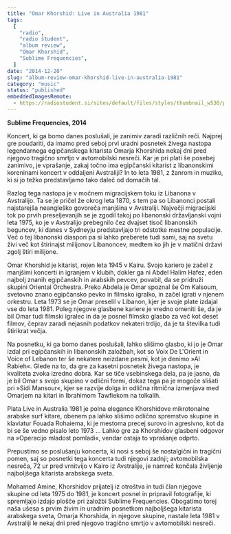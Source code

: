 ```yaml
---
title: "Omar Khorshid: Live in Australia 1981"
tags:
  [
    "radio",
    "radio študent",
    "album review",
    "Omar Khorshid",
    "Sublime Frequencies",
  ]
date: "2014-12-20"
slug: "album-review-omar-khorshid-live-in-australia-1981"
category: "music"
status: "published"
embeddedImagesRemote:
  - https://radiostudent.si/sites/default/files/styles/thumbnail_w530/public/slike/2014-12-20-omar-khorshid-live-in-australia-1981-35717.jpg
---
```



**Sublime Frequencies, 2014**

Koncert, ki ga bomo danes poslušali, je zanimiv zaradi različnih reči. Najprej gre poudariti, da imamo pred seboj prvi uradni posnetek živega nastopa legendarnega egipčanskega kitarista Omarja Khorshida nekaj dni pred njegovo tragično smrtjo v avtomobilski nesreči. Kar je pri plati še posebej zanimivo, je vprašanje, zakaj točno ima egipčanski kitarist z libanonskimi koreninami koncert v oddaljeni Avstraliji? In to leta 1981, z žanrom in muziko, ki si jo težko predstavljamo tako daleč od domačih tal.

Razlog tega nastopa je v močnem migracijskem toku iz Libanona v Avstralijo. Ta se je pričel že okrog leta 1870, s tem pa so Libanonci postali najstarejša neangleško govoreča manjšina v Avstraliji. Največji migracijski tok po prvih preseljevanjih se je zgodil takoj po libanonski državljanski vojni leta 1975, ko je v Avstralijo prebegnilo čez dvajset tisoč libanonskih beguncev, ki danes v Sydneyju predstavljajo tri odstotke mestne populacije. Več o tej libanonski diaspori pa si lahko preberete tudi sami, saj na svetu živi več kot štirinajst milijonov Libanoncev, medtem ko jih je v matični državi zgolj štiri milijone.

Omar Khorshid je kitarist, rojen leta 1945 v Kairu. Svojo kariero je začel z manjšimi koncerti in igranjem v klubih, dokler ga ni Abdel Halim Hafez, eden najbolj znanih egipčanskih in arabskih pevcev, povabil, da se pridruži skupini Oriental Orchestra. Preko Abdela je Omar spoznal še Om Kalsoum, svetovno znano egipčansko pevko in filmsko igralko, in začel igrati v njenem orkestru. Leta 1973 se je Omar preselil v Libanon, kjer je svoje plate izdajal vse do leta 1981. Poleg njegove glasbene kariere je vredno omeniti še, da je bil Omar tudi filmski igralec in da je posnel filmsko glasbo za več kot deset filmov, čeprav zaradi nejasnih podatkov nekateri trdijo, da je ta številka tudi štirikrat večja.

Na posnetku, ki ga bomo danes poslušali, lahko slišimo glasbo, ki jo je Omar izdal pri egipčanskih in libanonskih založbah, kot so Voix De L'Orient in Voice of Lebanon ter še nekatere neizdane pesmi, kot je denimo »Al Rabieh«. Glede na to, da gre za kasetni posnetek živega nastopa, je kvaliteta zvoka izredno dobra. Kar se tiče vsebinskega dela, pa je jasno, da je bil Omar s svojo skupino v odlični formi, dokaz tega pa je mogoče slišati pri »Sidi Mansour«, kjer se razvije dolga in odlična ritmična izmenjava med Omarjem na kitari in Ibrahimom Tawfiekom na tolkalih.

Plata Live in Australia 1981 je polna elegance Khorshidove mikrotonalne arabske surf kitare, obenem pa lahko slišimo odlično spremstvo skupine in klaviatur Fouada Rohaiema, ki je mestoma precej surovo in agresivno, kot da bi se še vedno pisalo leto 1973 ... Lahko gre za Khorshidov glasbeni odgovor na »Operacijo mladost pomladi«, vendar ostaja to vprašanje odprto.

Prepustimo se poslušanju koncerta, ki nosi s seboj še nostalgični in tragični pomen, saj so posnetki tega koncerta tudi njegovi zadnji; avtomobilska nesreča, 72 ur pred vrnitvijo v Kairo iz Avstralije, je namreč končala življenje najboljšega kitarista arabskega sveta.

Mohamed Amine, Khorshidov prijatelj iz otroštva in tudi član njegove skupine od leta 1975 do 1981, je koncert posnel in pripravil fotografije, ki spremljajo izdajo plošče pri založbi Sublime Frequencies. Obogatimo torej naša ušesa s prvim živim in uradnim posnetkom najboljšega kitarista arabskega sveta, Omarja Khorshida, in njegove skupine, nastale leta 1981 v Avstraliji le nekaj dni pred njegovo tragično smrtjo v avtomobilski nesreči.

<div
  style={{
    gridArea: "1/1",
    position: "relative",
    placeItems: "center",
    display: "grid",
  }}
>
  <GatsbyImage
    style={{ marginTop: "2em" }}
    imgStyle={{ border: "3px dotted tomato" }}
    alt=""
    image={getImage(props.remoteImages[0])}
  />
</div>
